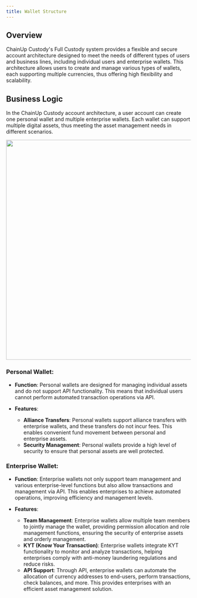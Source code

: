 ```yaml
---
title: Wallet Structure
---
```

## Overview

ChainUp Custody's Full Custody system provides a flexible and secure account architecture designed to meet the needs of different types of users and business lines, including individual users and enterprise wallets. This architecture allows users to create and manage various types of wallets, each supporting multiple currencies, thus offering high flexibility and scalability.

## Business Logic

In the ChainUp Custody account architecture, a user account can create one personal wallet and multiple enterprise wallets. Each wallet can support multiple digital assets, thus meeting the asset management needs in different scenarios.

<div className="w-full flex items-center justify-center">
    <img src="/images/help-center/walletstructure.png" width="600"/>
</div>



### Personal Wallet:

- **Function**: Personal wallets are designed for managing individual assets and do not support API functionality. This means that individual users cannot perform automated transaction operations via API.


- **Features**:
  - **Alliance Transfers**: Personal wallets support alliance transfers with enterprise wallets, and these transfers do not incur fees. This enables convenient fund movement between personal and enterprise assets.
  - **Security Management**: Personal wallets provide a high level of security to ensure that personal assets are well protected.

### Enterprise Wallet:

- **Function**: Enterprise wallets not only support team management and various enterprise-level functions but also allow transactions and management via API. This enables enterprises to achieve automated operations, improving efficiency and management levels.


- **Features**:
  - **Team Management**: Enterprise wallets allow multiple team members to jointly manage the wallet, providing permission allocation and role management functions, ensuring the security of enterprise assets and orderly management.
  - **KYT (Know Your Transaction)**: Enterprise wallets integrate KYT functionality to monitor and analyze transactions, helping enterprises comply with anti-money laundering regulations and reduce risks.
  - **API Support**: Through API, enterprise wallets can automate the allocation of currency addresses to end-users, perform transactions, check balances, and more. This provides enterprises with an efficient asset management solution.
